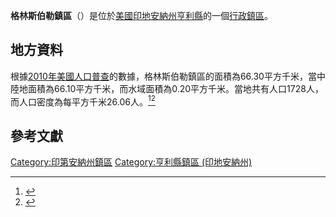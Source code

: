 {{noteTA
|G1=USState
|G2=地名
|G3=Unit
}}
{{Infobox settlement
|official_name            = 格林斯伯勒鎮區
|native_name = Greensboro Township
|settlement_type          = [[行政鎮區|行政鎮區]]
|image_skyline            = 
|imagesize                = 
|image_map                = Map highlighting Greensboro Township, Henry County, Indiana.svg
|mapsize                  = 250px
|pushpin_map  =USA Indiana
|pushpin_label = 格林斯伯勒鎮區
|pushpin_label_position   = top
|pushpin_map_caption      = 格林斯伯勒鎮區在印地安納州的位置
|subdivision_type         = [[世界政區索引|國家]]
|subdivision_type1        = [[美国州份|州份]]
|subdivision_type2        = [[印地安納州行政区划|縣]]
|subdivision_name         = [[美国|美国]]
|subdivision_name1        = [[印地安納州|印地安納州]]
|subdivision_name2        = [[亨利縣_(印地安納州)|亨利縣]]
|elevation_ft             = 1040
|elevation_m              = 317
|timezone                 = [[北美东部時區|北美东部時區]]
|area_total_km2           = 66.30
|area_land_km2            = 66.10
|area_water_km2           = 0.20
|area_total_sq_mi         = 
|area_land_sq_mi          = 
|area_water_sq_mi         = 
|population_as_of         = [[2010年美國人口普查|2010]]
|population_footnotes     = 
|population_total         = 1728
|population_density_km2   = auto
|population_density_sq_mi = auto
|utc_offset               = -5
|coordinates              = {{coord|39|53|07|N|85|30|29|W|type:city_region:US-AL_source:GNS-enwiki|display=inline,title}}
| coor_pinpoint           = 
| coordinates_footnotes   = 
|timezone_DST             = EDT
|utc_offset_DST           = -4
|postal_code_type         = [[美國郵區編號|郵區編號]]
|postal_code              = 
|area_code                = {{link-en|电话区号765|Area code 765|765}}
|blank_name = [[地名信息系统|GNIS ID]]
|blank_info = 453353
}}
'''格林斯伯勒鎮區'''（{{lang-en|Greensboro Township}}）是位於[[美國|美國]][[印地安納州|印地安納州]][[亨利縣_(印地安納州)|亨利縣]]的一個[[行政鎮區|行政鎮區]]。

== 地方資料 ==
根據[[2010年美國人口普查|2010年美國人口普查]]的數據，格林斯伯勒鎮區的面積為66.30平方千米，當中陸地面積為66.10平方千米，而水域面積為0.20平方千米。當地共有人口1728人，而人口密度為每平方千米26.06人。<ref name="GR8">{{cite web|url=http://factfinder2.census.gov|publisher=[[美国人口调查局|美国人口调查局]]|accessdate=2011-05-14|title=American FactFinder|archive-date=2013-09-11|archive-url=https://web.archive.org/web/20130911234518/http://factfinder2.census.gov/|dead-url=no}}</ref><ref>{{cite web|url=https://www.citypopulation.de/en/usa/illinois/admin/|title=USA: Illinois (Counties and Townships) - City Population|access-date=2020-07-22|archive-date=2020-04-22|archive-url=https://web.archive.org/web/20200422090607/https://www.citypopulation.de/en/usa/illinois/admin/|dead-url=no}}</ref>

== 參考文獻 ==
{{reflist}}

{{亨利縣 (印地安納州)}}

{{DEFAULTSORT:Greensboro Township}}
[[Category:印第安納州鎮區|Category:印第安納州鎮區]]
[[Category:亨利縣鎮區_(印地安納州)|Category:亨利縣鎮區 (印地安納州)]]

{{Indiana-geo-stub}}
